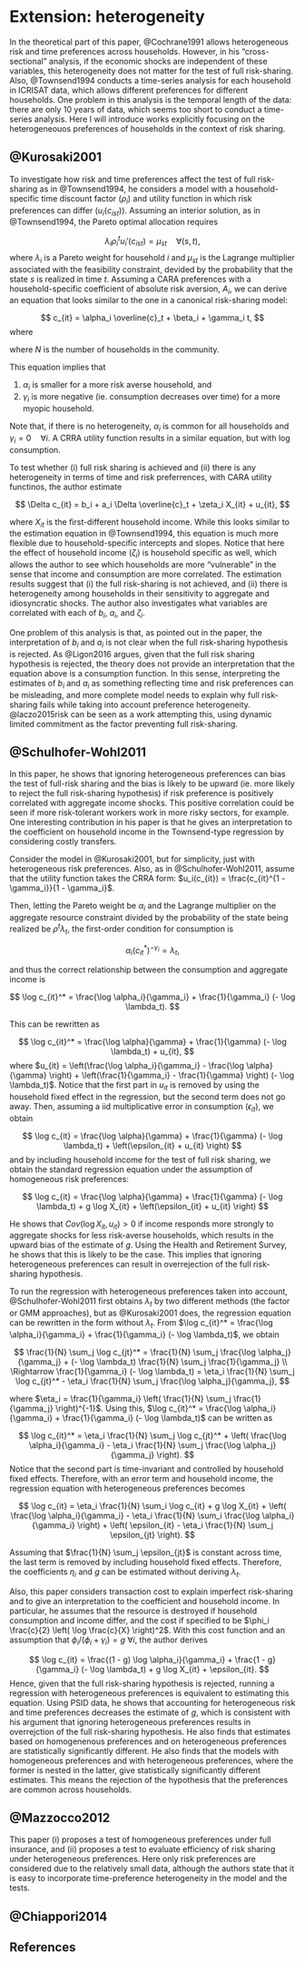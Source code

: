 # Extension: heterogeneity

In the theoretical part of this paper, @Cochrane1991 allows heterogeneous risk and time preferences across households.
However, in his "cross-sectional" analysis, if the economic shocks are independent of these variables, this heterogeneity does not matter for the test of full risk-sharing.
Also, @Townsend1994 conducts a time-series analysis for each household in ICRISAT data, which allows different preferences for different households.
One problem in this analysis is the temporal length of the data: there are only 10 years of data, which seems too short to conduct a time-series analysis.
Here I will introduce works explicitly focusing on the heterogeneouos preferences of households in the context of risk sharing.

## @Kurosaki2001

To investigate how risk and time preferences affect the test of full risk-sharing as in @Townsend1994, he considers a model with a household-specific time discount factor ($\rho_i$) and utility function in which risk preferences can differ ($u_i(c_{ist})$).
Assuming an interior solution, as in @Townsend1994, the Pareto optimal allocation requires

$$
  \lambda_i \rho_i^t u_i'(c_{ist}) = \mu_{st} \quad \forall (s,t),
$$
where $\lambda_{i}$ is a Pareto weight for household $i$ and $\mu_{st}$ is the Lagrange multiplier associated with the feasibility constraint, devided by the probability that the state $s$ is realized in time $t$.
Assuming a CARA preferences with a household-specific coefficient of absolute risk aversion, $A_i$, we can derive an equation that looks similar to the one in a canonical risk-sharing model:

$$
  c_{it} = \alpha_i \overline{c}_t + \beta_i + \gamma_i t,
$$
where

\begin{align*}
  \alpha_i &= \frac{1}{A_i} \left[ \frac{1}{N} \sum_j \frac{1}{A_j} \right]^{-1} \\
  \beta_i  &= \frac{1}{A_i} \left[ \ln \lambda_i - \frac{1}{N} \sum_j \alpha_j \ln \lambda_j \right]^{-1} \\
  \gamma_i &= \frac{1}{A_i} \left[ \ln \rho_i - \frac{1}{N} \sum_j \alpha_j \ln \rho_j \right]^{-1},
\end{align*}

where $N$ is the number of households in the community.

This equation implies that 

1. $\alpha_i$ is smaller for a more risk averse household, and
2. $\gamma_i$ is more negative (ie. consumption decreases over time) for a more myopic household.

Note that, if there is no heterogeneity, $\alpha_i$ is common for all households and $\gamma_i = 0 \quad \forall i$.
A CRRA utility function results in a similar equation, but with log consumption.

To test whether (i) full risk sharing is achieved and (ii) there is any heterogeneity in terms of time and risk preferrences, with CARA utility functinos, the author estimate

$$
  \Delta c_{it} = b_i + a_i \Delta \overline{c}_t + \zeta_i X_{it} + u_{it},
$$

where $X_{it}$ is the first-different household income.
While this looks similar to the estimation equation in @Townsend1994, this equation is much more flexible due to household-specific intercepts and slopes.
Notice that here the effect of household income ($\zeta_i$) is household specific as well, which allows the author to see which households are more "vulnerable" in the sense that income and consumption are more correlated.
The estimation results suggest that (i) the full risk-sharing is not achieved, and (ii) there is heterogeneity among households in their sensitivity to aggregate and idiosyncratic shocks.
The author also investigates what variables are correlated with each of $b_i$, $a_i$, and $\zeta_i$.

One problem of this analysis is that, as pointed out in the paper, the interpretation of $b_i$ and $a_i$ is not clear when the full risk-sharing hypothesis is rejected.
As @Ligon2016 argues, given that the full risk sharing hypothesis is rejected, the theory does not provide an interpretation that the equation above is a consumption function.
In this sense, interpreting the estimates of $b_i$ and $a_i$ as something reflecting time and risk preferences can be misleading, and more complete model needs to explain why full risk-sharing fails while taking into account preference heterogeneity.
@laczo2015risk can be seen as a work attempting this, using dynamic limited commitment as the factor preventing full risk-sharing.

## @Schulhofer-Wohl2011

In this paper, he shows that ignoring heterogeneous preferences can bias the test of full-risk sharing and the bias is likely to be upward (ie. more likely to reject the full risk-sharing hypothesis) if risk preference is positively correlated with aggregate income shocks.
This positive correlation could be seen if more risk-tolerant workers work in more risky sectors, for example.
One interesting contribution in his paper is that he gives an interpretation to the coefficient on household income in the Townsend-type regression by considering costly transfers.

Consider the model in @Kurosaki2001, but for simplicity, just with heterogeneous risk preferences.
Also, as in @Schulhofer-Wohl2011, assume that the utility function takes the CRRA form: $u_i(c_{it}) = \frac{c_{it}^{1 - \gamma_i}}{1 - \gamma_i}$.

Then, letting the Pareto weight be $\alpha_i$ and the Lagrange multiplier on the aggregate resource constraint divided by the probability of the state being realized be $\rho^t \lambda_t$, the first-order condition for consumption is 

$$
  \alpha_i \left(c_{it}^{*}\right)^{ - \gamma_i} = \lambda_t,
$$

and thus the correct relationship between the consumption and aggregate income is 

$$
  \log c_{it}^* = \frac{\log \alpha_i}{\gamma_i} + \frac{1}{\gamma_i} (- \log \lambda_t).
$$

This can be rewritten as 

$$
  \log c_{it}^* = \frac{\log \alpha}{\gamma} + \frac{1}{\gamma} (- \log \lambda_t) + u_{it},
$$
where $u_{it} = \left(\frac{\log \alpha_i}{\gamma_i} - \frac{\log \alpha}{\gamma} \right) + \left(\frac{1}{\gamma_i} - \frac{1}{\gamma} \right) (- \log \lambda_t)$.
Notice that the first part in $u_{it}$ is removed by using the household fixed effect in the regression, but the second term does not go away.
Then, assuming a iid multiplicative error in consumption ($\epsilon_{it}$), we obtain

$$
  \log c_{it} = \frac{\log \alpha}{\gamma} + \frac{1}{\gamma} (- \log \lambda_t) + \left(\epsilon_{it} + u_{it} \right)
$$
and by including household income for the test of full risk sharing, we obtain the standard regression equation under the assumption of homogeneous risk preferences:

$$
  \log c_{it} = \frac{\log \alpha}{\gamma} + \frac{1}{\gamma} (- \log \lambda_t) + g \log X_{it} + \left(\epsilon_{it} + u_{it} \right)
$$

He shows that $Cov(\log X_{it}, u_{it}) > 0$ if income responds more strongly to aggregate shocks for less risk-averse households, which results in the upward bias of the estimate of $g$.
Using the Health and Retirement Survey, he shows that this is likely to be the case.
This implies that ignoring heterogeneous preferences can result in overrejection of the full risk-sharing hypothesis.

To run the regression with heterogeneous preferences taken into account, @Schulhofer-Wohl2011 first obtains $\lambda_t$ by two different methods (the factor or GMM approaches), but as @Kurosaki2001 does, the regression equation can be rewritten in the form without $\lambda_t$.
From $\log c_{it}^* = \frac{\log \alpha_i}{\gamma_i} + \frac{1}{\gamma_i} (- \log \lambda_t)$, we obtain

$$
  \frac{1}{N} \sum_j \log c_{jt}^* = \frac{1}{N} \sum_j \frac{\log \alpha_j}{\gamma_j} + (- \log \lambda_t) \frac{1}{N} \sum_j \frac{1}{\gamma_j} \\
  \Rightarrow \frac{1}{\gamma_i} (- \log \lambda_t) = \eta_i \frac{1}{N} \sum_j \log c_{jt}^* - \eta_i \frac{1}{N} \sum_j \frac{\log \alpha_j}{\gamma_j},
$$

where $\eta_i = \frac{1}{\gamma_i} \left( \frac{1}{N} \sum_j \frac{1}{\gamma_j} \right)^{-1}$.
Using this, $\log c_{it}^* = \frac{\log \alpha_i}{\gamma_i} + \frac{1}{\gamma_i} (- \log \lambda_t)$ can be written as

$$
  \log c_{it}^* = \eta_i \frac{1}{N} \sum_j \log c_{jt}^* + \left( \frac{\log \alpha_i}{\gamma_i} - \eta_i \frac{1}{N} \sum_j \frac{\log \alpha_j}{\gamma_j} \right).
$$
Notice that the second part is time-invariant and controlled by household fixed effects.
Therefore, with an error term and household income, the regression equation with heterogeneous preferences becomes

$$
  \log c_{it} = \eta_i \frac{1}{N} \sum_i \log c_{it} + g \log X_{it} + \left( \frac{\log \alpha_i}{\gamma_i} - \eta_i \frac{1}{N} \sum_i \frac{\log \alpha_i}{\gamma_i} \right) + \left( \epsilon_{it} - \eta_i \frac{1}{N} \sum_j \epsilon_{jt} \right).
$$

Assuming that $\frac{1}{N} \sum_j \epsilon_{jt}$ is constant across time, the last term is removed by including household fixed effects.
Therefore, the coefficients $\eta_i$ and $g$ can be estimated without deriving $\lambda_t$.

Also, this paper considers transaction cost to explain imperfect risk-sharing and to give an interpretation to the coefficient and household income.
In particular, he assumes that the resource is destroyed if household consumption and income differ, and the cost if specified to be $\phi_i \frac{c}{2} \left( \log \frac{c}{X} \right)^2$.
With this cost function and an assumption that $\phi_i / (\phi_i + \gamma_i) = g \ \forall i$, the author derives

$$
  \log c_{it} = \frac{(1 - g) \log \alpha_i}{\gamma_i} + \frac{1 - g}{\gamma_i} (- \log \lambda_t) + g \log X_{it} + \epsilon_{it}.
$$
Hence, given that the full risk-sharing hypothesis is rejected, running a regression with heterogeneous preferences is equivalent to estimating this equation.
Using PSID data, he shows that accounting for heterogeneous risk and time preferences decreases the estimate of $g$, which is consistent with his argument that ignoring heterogeneous preferences results in overrejction of the full risk-sharing hypothesis.
He also finds that estimates based on homogenenous preferences and on heterogeneous preferences are statistically significantly different.
He also finds that the models with homogeneous preferences and with heterogeneous preferences, where the former is nested in the latter, give statistically significantly different estimates.
This means the rejection of the hypothesis that the preferences are common across households.

## @Mazzocco2012

This paper (i) proposes a test of homogeneous preferences under full insurance, and (ii) proposes a test to evaluate efficiency of risk sharing under heterogeneous preferences.
Here only risk preferences are considered due to the relatively small data, although the authors state that it is easy to incorporate time-preference heterogeneity in the model and the tests.


## @Chiappori2014

## References

